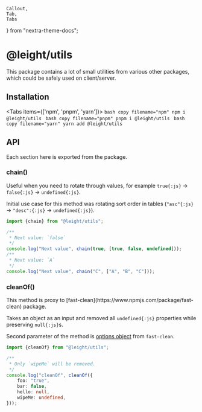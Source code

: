     Callout,
    Tab,
    Tabs
} from "nextra-theme-docs";

# @leight/utils

This package contains a lot of small utilities from various other packages, which could be safely
used on client/server.

## Installation

<Tabs items={['npm', 'pnpm', 'yarn']}>
    <Tab>
        ```bash copy filename="npm"
        npm i @leight/utils
        ```
    </Tab>
    <Tab>
        ```bash copy filename="pnpm"
        pnpm i @leight/utils
        ```
    </Tab>
    <Tab>
        ```bash copy filename="yarn"
        yarn add @leight/utils
        ```
    </Tab>
</Tabs>

## API

Each section here is exported from the package.

### chain()

Useful when you need to rotate through values, for example `true{:js}` -> `false{:js}` -> `undefined{:js}`.

Initial use case for this method was rotating sort order in tables (`"asc"{:js}` -> `"desc":{:js}` -> `undefined{:js}`).

```ts
import {chain} from "@leight/utils";

/**
 * Next value: `false`
 */
console.log("Next value", chain(true, [true, false, undefined]));
/**
 * Next value: `A`
 */
console.log("Next value", chain("C", ["A", "B", "C"]));
```

### cleanOf()

<Callout type="info" emoji="ℹ️">
    This method is proxy to [fast-clean](https://www.npmjs.com/package/fast-clean) package.
</Callout>

Takes an object as an input and removed all `undefined{:js}` properties while preserving `null{:js}`s.

Second parameter of the method is [options object](https://www.npmjs.com/package/fast-clean#options) from `fast-clean`.

```ts
import {cleanOf} from "@leight/utils";

/**
 * Only `wipeMe` will be removed.
 */
console.log("cleanOf", cleanOf({
    foo: "true",
    bar: false,
    hello: null,
    wipeMe: undefined,
}));
```
